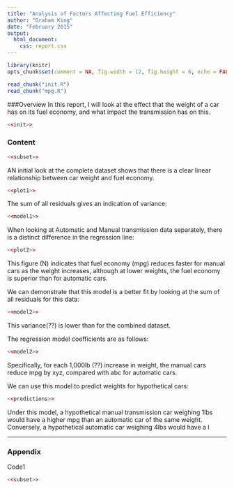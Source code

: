 ```yaml
---
title: "Analysis of Factors Affecting Fuel Efficiency"
author: "Graham King"
date: "February 2015"
output:
  html_document:
    css: report.css
---
```

```r
library(knitr)
opts_chunk$set(comment = NA, fig.width = 12, fig.height = 6, echo = FALSE, size = 'small')

read_chunk("init.R")
read_chunk("mpg.R")
```
###Overview
In this report, I will look at the effect that the weight of a car has on its fuel economy, and what impact the transmission has on this.

```r
<<init>>
```
### Content
```r
<<subset>>
```

AN initial look at the complete dataset shows that there is a clear linear relationship between car weight and fuel economy.
```r
<<plot1>>
```

The sum of all residuals gives an indication of variance:
```r
<<model1>>
```

When looking at Automatic and Manual transmission data separately, there is a distinct difference in the regression line:
```r
<<plot2>>
```

This figure (N) indicates that fuel economy (mpg) reduces faster for manual cars as the weight increases, although at lower weights, the fuel economy is superior than for automatic cars.

We can demonstrate that this model is a better fit by looking at the sum of all residuals for this data:

```r
<<model2>>
```

This variance(??) is lower than for the combined dataset.

The regression model coefficients are as follows:

```r
<<model2>>
```

Specifically, for each 1,000lb (??) increase in weight, the manual cars reduce mpg by xyz, compared with abc for automatic cars.

We can use this model to predict weights for hypothetical cars:

```r
<<predictions>>
```

Under this model, a hypothetical manual transmission car weighing 1lbs would have a higher mpg than an automatic car of the same weight. Conversely, a hypothetical automatic car weighing 4lbs would have a l

****

### Appendix
Code1
```r
<<subset>>
```